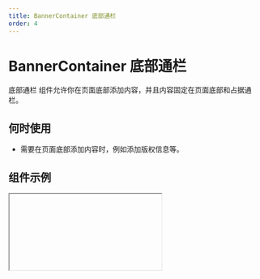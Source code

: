 ```yaml
---
title: BannerContainer 底部通栏
order: 4
---
```


# BannerContainer 底部通栏

底部通栏 组件允许你在页面底部添加内容，并且内容固定在页面底部和占据通栏。

## 何时使用

- 需要在页面底部添加内容时，例如添加版权信息等。

## 组件示例


<Iframe url="https://www.aliwork.com/developer/banner-container-v2?isRenderNav=false" />

## 组件属性


<AttrTable
  dataSource={[
    {
      code: 'autoWidth',
      type: 'boolean',
      default: 'false',
      desc: '是否开启自适应宽度',
    },
    {
      code: 'layout',
      type: `'h' | 'v'`,
      default: `'h'`,
      desc: '设置布局方式，h代表横向、v代表纵向',
    },
    {
      code: 'contentWidth',
      type: 'string',
      default: '-',
      desc: '设置内容宽度，可以用px或%，例如：100px、50%',
    },
    {
      code: 'containerWidth',
      type: 'string',
      default: '-',
      desc: '设置容器宽度，可以用px或%，例如：100px、50%',
    },
    {
      code: 'extra',
      type: 'ReactNode',
      default: '-',
      desc: '自定义内容',
    },
    {
      code: 'getRefContainer',
      type: '() => React.HTMLElement',
      default: '-',
      desc: '设置自定义挂载容器',
    },
  ]}
/>
